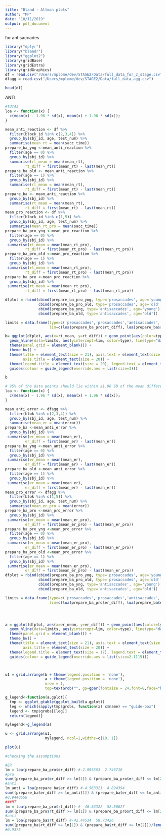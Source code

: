 ```yaml
---
title: "Bland - Altman plots"
author: "MP"
date: "10/11/2019"
output: pdf_document
---
```

for antisaccades
```r
library("dplyr")
library("blandr")
library("ggplot2")
library(gridBase)
library(gridExtra)
library(gridGraphics)
df = read.csv("/Users/mplome/dev/STAGE2/Data/full_data_for_2_stage.csv")
dfagg = read.csv("/Users/mplome/dev/STAGE2/Data/full_data_agg.csv")

head(df)
```
ANTI
```r
#TUTAJ
loa <- function(x) {
  c(mean(x) - 1.96 * sd(x), mean(x) + 1.96 * sd(x));
}

mean_anti_reaction <- df %>% 
  filter(block_id %in% c(2,3,4)) %>%
  group_by(sbj_id, age, test_num) %>%
  summarise(mean_rt = mean(sacc_time))
prepare_ba_yng <-mean_anti_reaction %>%
  filter(age == 0) %>%
  group_by(sbj_id) %>% 
  summarise(rt_mean = mean(mean_rt),
         rt_diff = first(mean_rt) - last(mean_rt))
prepare_ba_old <- mean_anti_reaction %>%
  filter(age == 1) %>%
  group_by(sbj_id) %>% 
  summarise(rt_mean = mean(mean_rt),
         rt_diff = first(mean_rt) - last(mean_rt))
prepare_ba <- mean_anti_reaction %>%
  group_by(sbj_id) %>% 
  summarise(rt_mean = mean(mean_rt),
         rt_diff = first(mean_rt) - last(mean_rt))
mean_pro_reaction <- df %>% 
  filter(block_id %in% c(1,5)) %>%
  group_by(sbj_id, age, test_num) %>%
  summarise(mean_rt_pro = mean(sacc_time))
prepare_ba_pro_yng <-mean_pro_reaction %>%
  filter(age == 0) %>%
  group_by(sbj_id) %>% 
 summarise(rt_mean = mean(mean_rt_pro),
         rt_diff = first(mean_rt_pro) - last(mean_rt_pro))
prepare_ba_pro_old <-mean_pro_reaction %>%
  filter(age == 1) %>%
  group_by(sbj_id) %>% 
 summarise(rt_mean = mean(mean_rt_pro),
         rt_diff = first(mean_rt_pro) - last(mean_rt_pro))
prepare_ba_pro <-mean_pro_reaction %>%
  group_by(sbj_id) %>% 
 summarise(rt_mean = mean(mean_rt_pro),
         rt_diff = first(mean_rt_pro) - last(mean_rt_pro))

dfplot = rbind(cbind(prepare_ba_pro_yng, type='prosaccades', age='young'),
               cbind(prepare_ba_pro_old, type='prosaccades', age='old'),
               cbind(prepare_ba_yng, type='antisaccades', age='young'),
               cbind(prepare_ba_old, type='antisaccades', age='old'))

limits = data.frame(type=c('prosaccades','prosaccades','antisaccades','antisaccades'),
                    lim=c(loa(prepare_ba_pro$rt_diff), loa(prepare_ba$rt_diff)))

b= ggplot(dfplot, aes(x=rt_mean, y=rt_diff)) + geom_point(aes(color=type, shape=age), size=2) +
  geom_hline(data=limits, aes(yintercept=lim, color=type), linetype="dashed")+xlab("mean reaction time (ms)")+ylab("test-retest")+ggtitle("Reaction Time")+ 
  theme(panel.grid = element_blank()) + 
  theme_bw() +
  theme(title = element_text(size = 21), axis.text = element_text(size = 18),
        axis.title = element_text(size = 20)) +
  theme(legend.title = element_text(size = 20), legend.text = element_text(size = 17))+
  guides(colour = guide_legend(override.aes = list(size=3)))

b


```

```r
# 95% of the data points should lie within ±1.96 SD of the mean difference limits of agreement.
loa <- function(x) {
  c(mean(x) - 1.96 * sd(x), mean(x) + 1.96 * sd(x));
}

mean_anti_error <- dfagg %>% 
  filter(blok %in% c(2,3,4)) %>%
  group_by(sbj_id, age, test_num) %>%
  summarise(mean_er = mean(error))
prepare_ba <-mean_anti_error %>%
  group_by(sbj_id) %>% 
 summarise(er_mean = mean(mean_er),
         er_diff = first(mean_er) - last(mean_er))
prepare_ba_yng <-mean_anti_error %>%
  filter(age == 0) %>%
  group_by(sbj_id) %>% 
 summarise(er_mean = mean(mean_er),
         er_diff = first(mean_er) - last(mean_er))
prepare_ba_old <-mean_anti_error %>%
  filter(age == 1) %>%
  group_by(sbj_id) %>% 
 summarise(er_mean = mean(mean_er),
         er_diff = first(mean_er) - last(mean_er))
mean_pro_error <- dfagg %>% 
  filter(blok %in% c(1,5)) %>%
  group_by(sbj_id, age, test_num) %>%
  summarise(mean_er_pro = mean(error))
prepare_ba_pro <-mean_pro_error %>%
  group_by(sbj_id) %>% 
 summarise(er_mean = mean(mean_er_pro),
         er_diff = first(mean_er_pro) - last(mean_er_pro))
prepare_ba_pro_yng <-mean_pro_error %>%
  filter(age == 0) %>%
  group_by(sbj_id) %>% 
 summarise(er_mean = mean(mean_er_pro),
         er_diff = first(mean_er_pro) - last(mean_er_pro))
prepare_ba_pro_old <-mean_pro_error %>%
  filter(age == 1) %>%
  group_by(sbj_id) %>% 
 summarise(er_mean = mean(mean_er_pro),
         er_diff = first(mean_er_pro) - last(mean_er_pro))
dfplot = rbind(cbind(prepare_ba_pro_yng, type='prosaccades', age='young'),
               cbind(prepare_ba_pro_old, type='prosaccades', age='old'),
               cbind(prepare_ba_yng, type='antisaccades', age='young'),
               cbind(prepare_ba_old, type='antisaccades', age='old'))

limits = data.frame(type=c('prosaccades','prosaccades','antisaccades','antisaccades'),
                    lim=c(loa(prepare_ba_pro$er_diff), loa(prepare_ba$er_diff)))




a = ggplot(dfplot, aes(x=er_mean, y=er_diff)) + geom_point(aes(color=type, shape=age), size=2) +
  geom_hline(data=limits, aes(yintercept=lim, color=type), linetype="dashed")+xlab( "mean error rate (%)")+ylab("test-retest")+ggtitle("Error Rate") +
  theme(panel.grid = element_blank()) + 
  theme_bw() +
  theme(title = element_text(size = 21), axis.text = element_text(size = 18),
        axis.title = element_text(size = 20)) +
  theme(legend.title = element_text(size = 17), legend.text = element_text(size = 10))+
  guides(colour = guide_legend(override.aes = list(size=2.1115)))



u1 = grid.arrange(b + theme(legend.position = 'none'),
                  a + theme(legend.position = 'none'),
                  nrow = 1,
                  top=textGrob("", gp=gpar(fontsize = 24,font=8,face="bold" )))

g_legend<-function(a.gplot){
  tmp <- ggplot_gtable(ggplot_build(a.gplot))
  leg <- which(sapply(tmp$grobs, function(x) x$name) == "guide-box")
  legend <- tmp$grobs[[leg]]
  return(legend)}

mylegend<-g_legend(a)

u <- grid.arrange(u1,
                  mylegend, ncol=2,widths=c(10, 1))

plot(u)
```


```r
#checking the assumptions

#ER
lm = loa(prepare_ba_pro$er_diff) #-2.893563  2.746710
#pro
sum((prepare_ba_pro$er_diff >= lm[1]) & (prepare_ba_pro$er_diff <= lm[2]))/length(prepare_ba_pro$er_diff)#0.9440559
#anti
lm_anti = loa(prepare_ba$er_diff) #-4.563321  4.824394
sum((prepare_ba$er_diff >= lm_anti[1]) & (prepare_ba$er_diff <= lm_anti[2]))/length(prepare_ba$er_diff)
#0.9440559
###RT
lm = loa(prepare_ba_pro$rt_diff) # -46.53322  52.50627
sum((prepare_ba_pro$rt_diff >= lm[1]) & (prepare_ba_pro$rt_diff <= lm[2]))/length(prepare_ba_pro$rt_diff) #0.9722222
#anti
lm = loa(prepare_ba$rt_diff) #-42.44534  58.73426
sum((prepare_ba$rt_diff >= lm[1]) & (prepare_ba$rt_diff <= lm[2]))/length(prepare_ba$rt_diff)
#0.9375
```